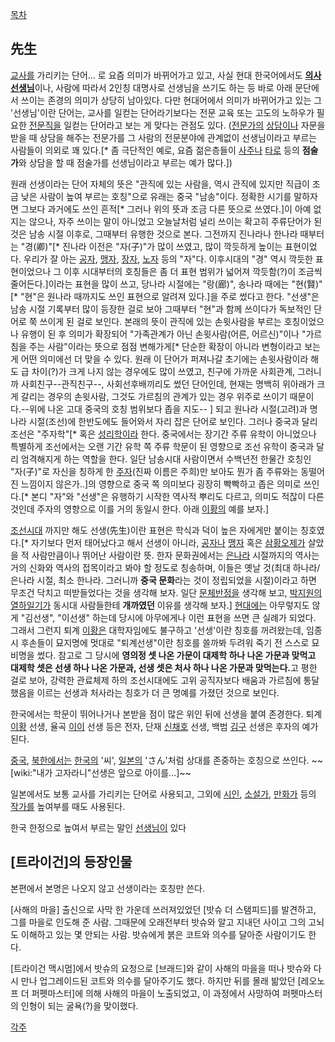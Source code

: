 [[목차]]

== 先生 ==
[[교사]]를 가리키는 단어... 로 요즘 의미가 바뀌어가고 있고, 사실 현대 한국어에서도 '''[[의사]]선생님'''이나, 사람에 따라서 2인칭 대명사로 선생님을 쓰기도 하는 등 바로 아래 문단에서 쓰이는 존경의 의미가 상당히 남아있다. 다만 현대어에서 의미가 바뀌어가고 있는 그 '선생님'이란 단어는, 교사를 일컫는 단어라기보다는 전문 교육 또는 고도의 노하우가 필요한 [[전문직]]을 일컫는 단어라고 보는 게 맞다는 관점도 있다. ([[전문가]]의 [[상담]]이나 자문을 받을 때 상담을 해주는 전문가를 그 사람의 전문분야에 관계없이 선생님이라고 부르는 사람들이 의외로 꽤 있다.[* 좀 극단적인 예로, 요즘 젊은층들이 [[사주]]나 [[타로]] 등의 '''점술가'''와 상담을 할 때 점술가를 선생님이라고 부르는 예가 많다.])

원래 선생이라는 단어 자체의 뜻은 "관직에 있는 사람을, 역시 관직에 있지만 직급이 조금 낮은 사람이 높여 부르는 호칭"으로 유래는 중국 "남송"이다. 정확한 시기를 말하자면 그보다 과거에도 쓰인 흔적[* 그러나 위의 뜻과 조금 다른 뜻으로 쓰였다.]이 아예 없지는 않으나, 자주 쓰이는 말이 아니었고 오늘날처럼 널리 쓰이는 확고히 주류단어가 된 것은 남송 시절 이후로, 그때부터 유행한 것으로 본다. 그전까지 진나라나 한나라 때부터는 "경(卿)"[* 진나라 이전은 "자(子)"가 많이 쓰였고, 많이 깍듯하게 높이는 표현이었다. 우리가 잘 아는 [[공자]], [[맹자]], [[장자]], [[노자]] 등의 "자"다. 이후시대의 "경" 역시 깍듯한 표현이었으나 그 이후 시대부터의 호칭들은 좀 더 표현 범위가 넓어져 깍듯함(?)이 조금씩 줄어든다.]이라는 표현을 많이 쓰고, 당나라 시절에는 "랑(廊)", 송나라 때에는 "현(賢)"[* "현"은 원나라 때까지도 쓰인 표현으로 알려져 있다.]을 주로 썼다고 한다. "선생"은 남송 시절 기록부터 많이 등장한 걸로 보아 그때부터 "현"과 함께 쓰이다가 독보적인 단어로 쭉 쓰이게 된 걸로 보인다. 본래의 뜻이 관직에 있는 손윗사람을 부르는 호칭이었으나 유행이 된 후 의미가 확장되어 "가족관계가 아닌 손윗사람(어른, 어르신)"이나 "가르침을 주는 사람"이라는 뜻으로 점점 변해가게[* 단순한 확장이 아니라 변형이라고 보는 게 어떤 의미에선 더 맞을 수 있다. 원래 이 단어가 퍼져나갈 초기에는 손윗사람이라 해도 급 차이(?)가 크게 나지 않는 경우에도 많이 쓰였고, 친구에 가까운 사회관계, 그러니까 사회친구--관직친구--, 사회선후배끼리도 썼던 단어인데, 현재는 명백히 위아래가 크게 갈리는 경우의 손윗사람, 그것도 가르침의 관계가 있는 경우 위주로 쓰이기 때문이다.--위에 나온 고대 중국의 호칭 범위보다 좁을 지도-- ] 되고 원나라 시절(고려)과 명나라 시절(조선)에 한반도에도 들어와서 자리 잡은 단어로 보인다. 그러나 중국과 달리 조선은 "주자학"[* 혹은 [[성리학]]이라 한다. 중국에서는 장기간 주류 유학이 아니었으나 특별하게 조선에서는 오랜 기간 유학 쪽 주류 학문이 된 영향으로 조선 유학이 중국과 달리 엄격해지게 하는 역할을 한다. 일단 남송시대 사람이면서 수백년전 한물간 호칭인 "자(子)"로 자신을 칭하게 한 [[주자]](진짜 이름은 주희)만 보아도 뭔가 좀 주류와는 동떨어진 느낌이지 않은가..]의 영향으로 중국 쪽 의미보다 굉장히 빡빡하고 좁은 의미로 쓰인다.[* 본디 "자"와 "선생"은 유행하기 시작한 역사적 뿌리도 다르고, 의미도 적잖이 다른 것인데 주자의 영향으로 이를 거의 동일시 한다. 아래 [[이황]]의 예를 보자.]

[[조선]]시대 까지만 해도 선생(先生)이란 표현은 학식과 덕이 높은 자에게만 붙이는 칭호였다.[* 자기보다 먼저 태어났다고 해서 선생이 아니라, [[공자]]나 [[맹자]] 혹은 [[삼황오제]]가 살았을 적 사람만큼이나 뛰어난 사람이란 뜻. 한자 문화권에서는 [[은]]나라 시절까지의 역사는 거의 신화와 역사의 접목이라고 봐야 할 정도로 칭송하며, 이들은 옛날 것(최대 하나라/은나라 시절, 최소 한나라. 그러니까 '''중국 문화'''라는 것이 정립되었을 시절)이라고 하면 무조건 닥치고 떠받들었다는 것을 생각해 보자. 일단 [[문체반정]]을 생각해 보고, [[박지원]]의 [[열하일기]]가 동시대 사람들한테 '''개까였던''' 이유를 생각해 보자.] [[현대]]에는 아무렇지도 않게 "김선생", "이선생" 하는데 당시에 아무에게나 이런 표현을 쓰면 큰 실례가 되었다. 그래서 그런지 퇴계 [[이황]]은 대학자임에도 불구하고 '선생'이란 칭호를 꺼려왔는데, 임종 시 후손들이 묘지명에 멋대로 "퇴계선생"이란 칭호를 쓸까봐 두려워 죽기 전 스스로 묘비명을 썼다. 참고로 그 당시에 '''영의정 셋 나온 가문이 대제학 하나 나온 가문과 맞먹고 대제학 셋은 선생 하나 나온 가문과, 선생 셋은 처사 하나 나온 가문과 맞먹는다.'''고 평한 걸로 보아, 강력한 관료체제 하의 조선시대에도 고위 공직자보다 배움과 가르침에 통달했음을 이르는 선생과 처사라는 칭호가 더 큰 명예를 가졌던 것으로 보인다.

한국에서는 학문이 뛰어나거나 본받을 점이 많은 위인 뒤에 선생을 붙여 존경한다. 퇴계 [[이황]] 선생, 율곡 [[이이]] 선생 등은 전자, 단재 [[신채호]] 선생, 백범 [[김구]] 선생은 후자의 예가 된다.

[[중국]], [[북한]]에서는 [[한국]]의 '씨', [[일본]]의 'さん'처럼 상대를 존중하는 호칭으로 쓰인다. ~~[wiki:"내가 고자라니"선생은 앞으로 아이를...]~~

일본에서도 보통 교사를 가리키는 단어로 사용되고, 그외에 [[시인]], [[소설가]], [[만화가]] 등의 [[작가]]를 높여부를 때도 사용된다.

한국 한정으로 높여서 부르는 말인 [[선생님]]이 있다
== [트라이건]의 등장인물 ==
본편에서 본명은 나오지 않고 선생이라는 호칭만 쓴다.

[사해의 마을] 출신으로 사막 한 가운데 쓰러져있었던 [밧슈 더 스탬피드]를 발견하고, 그를 마을로 인도해 준 사람. 그때문에 오래전부터 밧슈와 알고 지내던 사이고 그의 고뇌도 이해하고 있는 몇 안되는 사람. 밧슈에게 붉은 코트와 의수를 달아준 사람이기도 한다.

[트라이건 맥시멈]에서 밧슈의 요청으로 [브래드]와 같이 사해의 마을을 떠나 밧슈와 다시 만나 업그레이드된 코트와 의수를 달아주기도 했다. 하지만 뒤를 몰래 밞았던  [레오노프 더 퍼펫마스터]에 의해 사해의 마을이 노출되었고, 이 과정에서 사망하여 퍼펫마스터의 인형이 되는 굴욕(?)을 맞이했다.

[[각주]]
